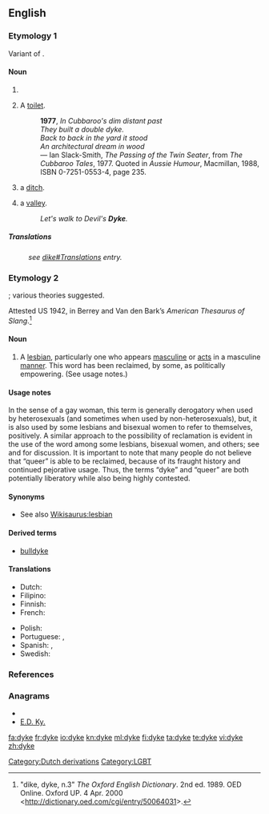 {{also|dike}}
==English==
{{wikipedia}}

===Etymology 1===
Variant of {{term|dike}}.

====Noun====
{{en-noun}}

# {{alternative spelling of|[[dike]]}}
# {{AU}} {{slang}} A [[toilet]].
#: '''1977''', ''In Cubbaroo's dim distant past <br> They built a double dyke. <br> Back to back in the yard it stood <br> An architectural dream in wood'' <br> &mdash; Ian Slack-Smith, ''The Passing of the Twin Seater'', from ''The Cubbaroo Tales'', 1977.  Quoted in ''Aussie Humour'', Macmillan, 1988, ISBN 0-7251-0553-4, page 235.
# {{British}} a [[ditch]].
# {{Sussex}} a [[valley]].
#: ''Let's walk to Devil's '''Dyke'''.''

=====Translations=====
{{trans-top|variant spelling of dike}}
: ''see [[dike#Translations]] entry.''
{{trans-mid}}
{{trans-bottom}}

===Etymology 2===
{{wikipedia|Dyke (slang)}}
{{unk.}}; various theories suggested.

Attested US 1942, in Berrey and Van den Bark’s ''American Thesaurus of Slang''.<ref>"dike, dyke, n.3" ''The Oxford English Dictionary''. 2nd ed. 1989. OED Online. Oxford UP. 4 Apr. 2000 <http://dictionary.oed.com/cgi/entry/50064031>.</ref>

====Noun====
{{en-noun}}

# {{context|slang|pejorative}} A [[lesbian]], particularly one who appears [[masculine]] or [[act]]s in a masculine [[manner]]. This word has been reclaimed, by some, as politically empowering. (See usage notes.)

====Usage notes====
In the sense of a gay woman, this term is generally derogatory when used by heterosexuals (and sometimes when used by non-heterosexuals), but, it is also used by some lesbians and bisexual women to refer to themselves, positively.  A similar approach to the possibility of reclamation is evident in the use of the word {{term|queer}} among some lesbians, bisexual women, and others; see {{w|reclaimed word}} and {{w|reappropriation}} for discussion.  It is important to note that many people do not believe that “queer” is able to be reclaimed, because of its fraught history and continued pejorative usage.  Thus, the terms “dyke” and “queer” are both potentially liberatory while also being highly contested.

====Synonyms====
* See also [[Wikisaurus:lesbian]]

====Derived terms====
* [[bulldyke]]

====Translations====
{{rfc-level|Translations at L3+|lang=en}}
{{trans-top|lesbian}}
* Dutch: {{t+|nl|pot|f}}
* Filipino: {{tø|fil|tibo|xs=Filipino}}
* Finnish: {{t+|fi|lesbo}}
* French: {{t+|fr|gouine|f}}
{{trans-mid}}
* Polish: {{t|pl|lesba|f}}
* Portuguese: {{t+|pt|sapatão|m}}, {{t+|pt|fufa|f}}
* Spanish: {{t+|es|tortillera|f}}, {{t+|es|bollo|f}}
* Swedish: {{t+|sv|flata|c}}
{{trans-bottom}}

===References===
<references/>

===Anagrams===
* {{alphagram|deky}}
* [[E.D. Ky.#English|E.D. Ky.]]

[[Category:Dutch derivations]]
[[Category:LGBT]]

[[fa:dyke]]
[[fr:dyke]]
[[io:dyke]]
[[kn:dyke]]
[[ml:dyke]]
[[fi:dyke]]
[[ta:dyke]]
[[te:dyke]]
[[vi:dyke]]
[[zh:dyke]]